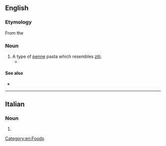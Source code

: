 ==English==

===Etymology===

From the {{etyl|it|en}}

===Noun===
{{en-noun|-}}

# A type of [[penne]] pasta which resembles [[ziti]].
#* {{quote-news|1988|May 27|Barbara W. Siebel|Tina and Rosie's Farewell|Chicago Reader|url=https://securesite.chireader.com/cgi-bin/Archive/abridged2.bat?path=1988/880527/LETTERS/SIEBEL
|passage=My husband provided the keg of beer and Tina made huge bowls of '''mostaccioli''' (not lasagna, never in ten years lasagna!). }}

====See also====
* {{pedialite|Penne pasta}}

[[Category:en:Foods]]

----

==Italian==

===Noun===
{{head|it}} {{m}}

# {{plural of|mostacciolo|lang=it}}
